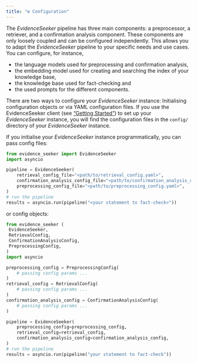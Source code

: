 ```yaml
---
title: "⚙️ Configuration"
---
```


The *EvidenceSeeker* pipeline has three main components: a preprocessor, a retriever, and a confirmation analysis component. These components are only loosely coupled and can be configured independently. This allows you to adapt the *EvidenceSeeker* pipeline to your specific needs and use cases. You can configure, for instance, 

+ the language models used for preprocessing and confirmation analysis,
+ the embedding model used for creating and searching the index of your knowledge base,
+ the knowledge base used for fact-checking and 
+ the used prompts for the different components.

There are two ways to configure your *EvidenceSeeker* instance: Initialising configuration objects or via YAML configuration files. If you use the EvidenceSeeker client (see ["Getting Started"](./getting_started.qmd)) to set up your *EvidenceSeeker* instance, you will find the configuration files in the `config/` directory of your *EvidenceSeeker* instance. 

If you initialise your *EvidenceSeeker* instance programmatically, you can pass config files:

```python
from evidence_seeker import EvidenceSeeker
import asyncio

pipeline = EvidenceSeeker(
    retrieval_config_file="<path/to/retrieval_config.yaml>",
    confirmation_analysis_config_file="<path/to/confirmation_analysis_config.yaml>",
    preprocessing_config_file="<path/to/preprocessing_config.yaml>",
)
# run the pipeline
results = asyncio.run(pipeline("<your statement to fact-check>"))
```

or config objects:

```python
from evidence_seeker (
 EvidenceSeeker,
 RetrievalConfig,
 ConfirmationAnalysisConfig,
 PreprocessingConfig,
)
import asyncio

preprocessing_config = PreprocessingConfig(
    # passing config params ... 
)
retrieval_config = RetrievalConfig(
    # passing config params ...
)
confirmation_analysis_config = ConfirmationAnalysisConfig(
    # passing config params ... 
)

pipeline = EvidenceSeeker(
    preprocessing_config=preprocessing_config,
    retrieval_config=retrieval_config,
    confirmation_analysis_config=confirmation_analysis_config,
)
# run the pipeline
results = asyncio.run(pipeline("your statement to fact-check"))
```

